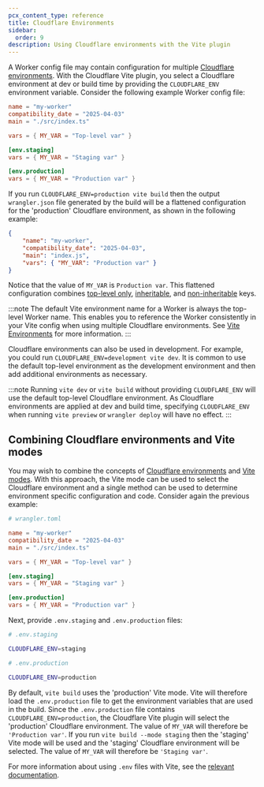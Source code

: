 ```yaml
---
pcx_content_type: reference
title: Cloudflare Environments
sidebar:
  order: 9
description: Using Cloudflare environments with the Vite plugin
---
```



A Worker config file may contain configuration for multiple [Cloudflare environments](/workers/wrangler/environments/).
With the Cloudflare Vite plugin, you select a Cloudflare environment at dev or build time by providing the `CLOUDFLARE_ENV` environment variable.
Consider the following example Worker config file:

<WranglerConfig>

```toml
name = "my-worker"
compatibility_date = "2025-04-03"
main = "./src/index.ts"

vars = { MY_VAR = "Top-level var" }

[env.staging]
vars = { MY_VAR = "Staging var" }

[env.production]
vars = { MY_VAR = "Production var" }
```

</WranglerConfig>

If you run `CLOUDFLARE_ENV=production vite build` then the output `wrangler.json` file generated by the build will be a flattened configuration for the 'production' Cloudflare environment, as shown in the following example:

```json title=wrangler.json
{
	"name": "my-worker",
	"compatibility_date": "2025-04-03",
	"main": "index.js",
	"vars": { "MY_VAR": "Production var" }
}
```

Notice that the value of `MY_VAR` is `Production var`.
This flattened configuration combines [top-level only](/workers/wrangler/configuration/#top-level-only-keys), [inheritable](/workers/wrangler/configuration/#inheritable-keys), and [non-inheritable](/workers/wrangler/configuration/#non-inheritable-keys) keys.

:::note
The default Vite environment name for a Worker is always the top-level Worker name.
This enables you to reference the Worker consistently in your Vite config when using multiple Cloudflare environments.
See [Vite Environments](/workers/vite-plugin/reference/vite-environments/) for more information.
:::

Cloudflare environments can also be used in development.
For example, you could run `CLOUDFLARE_ENV=development vite dev`.
It is common to use the default top-level environment as the development environment and then add additional environments as necessary.

:::note
Running `vite dev` or `vite build` without providing `CLOUDFLARE_ENV` will use the default top-level Cloudflare environment.
As Cloudflare environments are applied at dev and build time, specifying `CLOUDFLARE_ENV` when running `vite preview` or `wrangler deploy` will have no effect.
:::

## Combining Cloudflare environments and Vite modes

You may wish to combine the concepts of [Cloudflare environments](/workers/wrangler/environments/) and [Vite modes](https://vite.dev/guide/env-and-mode.html#modes).
With this approach, the Vite mode can be used to select the Cloudflare environment and a single method can be used to determine environment specific configuration and code.
Consider again the previous example:

<WranglerConfig>

```toml
# wrangler.toml

name = "my-worker"
compatibility_date = "2025-04-03"
main = "./src/index.ts"

vars = { MY_VAR = "Top-level var" }

[env.staging]
vars = { MY_VAR = "Staging var" }

[env.production]
vars = { MY_VAR = "Production var" }
```

</WranglerConfig>

Next, provide `.env.staging` and `.env.production` files:

```sh
# .env.staging

CLOUDFLARE_ENV=staging
```

```sh
# .env.production

CLOUDFLARE_ENV=production
```

By default, `vite build` uses the 'production' Vite mode.
Vite will therefore load the `.env.production` file to get the environment variables that are used in the build.
Since the `.env.production` file contains `CLOUDFLARE_ENV=production`, the Cloudflare Vite plugin will select the 'production' Cloudflare environment.
The value of `MY_VAR` will therefore be `'Production var'`.
If you run `vite build --mode staging` then the 'staging' Vite mode will be used and the 'staging' Cloudflare environment will be selected.
The value of `MY_VAR` will therefore be `'Staging var'`.

For more information about using `.env` files with Vite, see the [relevant documentation](https://vite.dev/guide/env-and-mode#env-files).
